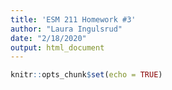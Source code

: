 ```yaml
---
title: 'ESM 211 Homework #3'
author: "Laura Ingulsrud"
date: "2/18/2020"
output: html_document
---
```


```r
knitr::opts_chunk$set(echo = TRUE)
```

